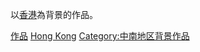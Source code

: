 以[[香港|香港]]為背景的作品。

{{中國行政區劃分類導航|背景作品}}

[[Category:香港文化|作品]]
[[Category:中国城市背景作品|Hong Kong]]
[[Category:中南地区背景作品|Category:中南地区背景作品]]